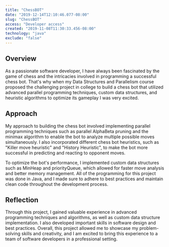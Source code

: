 ```yaml
---
title: "ChessBOT"
date: "2019-12-14T12:10:46.077-08:00"
slug: "ChessBOT"
access: "Developer access"
created: "2019-11-08T11:30:33.456-08:00"
technology: "java"
exclude: "false"
---
```


## Overview

As a passionate software developer, I have always been fascinated by the game of chess and the intricacies involved in programming a successful chess bot. That's why when my Data Structures and Parallelism course proposed the challenging project in college to build a chess bot that utilized advanced parallel programming techniques, custom data structures, and heuristic algorithms to optimize its gameplay I was very excited.

## Approach

My approach to building the chess bot involved implementing parallel programming techniques such as parallel AlphaBeta pruning and the minimax algorithm to enable the bot to analyze multiple possible moves simultaneously. I also incorporated different chess bot heuristics, such as "Killer move heuristic" and "History Heuristic", to make the bot more successful in predicting and reacting to opponent moves.

To optimize the bot's performance, I implemented custom data structures such as MinHeap and priorityQueue, which allowed for faster move analysis and better memory management. All of the programming for this project was done in Java, and I made sure to adhere to best practices and maintain clean code throughout the development process.

## Reflection

Through this project, I gained valuable experience in advanced programming techniques and algorithms, as well as custom data structure implementation. I also developed important skills in software design and best practices. Overall, this project allowed me to showcase my problem-solving skills and creativity, and I am excited to bring this experience to a team of software developers in a professional setting.


